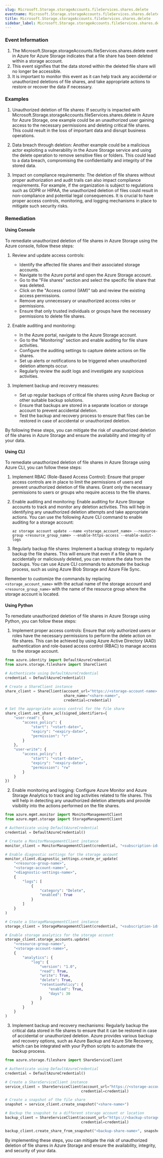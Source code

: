 ```yaml
--- 
slug: Microsoft.Storage.storageAccounts.fileServices.shares.delete
eventname: Microsoft.Storage.storageAccounts.fileServices.shares.delete
title: Microsoft.Storage.storageAccounts.fileServices.shares.delete
sidebar_label: Microsoft.Storage.storageAccounts.fileServices.shares.delete
---
```

                       
### Event Information

1. The Microsoft.Storage.storageAccounts.fileServices.shares.delete event in Azure for Azure Storage indicates that a file share has been deleted within a storage account.
2. This event signifies that the data stored within the deleted file share will no longer be accessible.
3. It is important to monitor this event as it can help track any accidental or unauthorized deletions of file shares, and take appropriate actions to restore or recover the data if necessary.


### Examples

1. Unauthorized deletion of file shares: If security is impacted with Microsoft.Storage.storageAccounts.fileServices.shares.delete in Azure for Azure Storage, one example could be an unauthorized user gaining access to the necessary permissions and deleting critical file shares. This could result in the loss of important data and disrupt business operations.

2. Data breach through deletion: Another example could be a malicious actor exploiting a vulnerability in the Azure Storage service and using the delete operation to remove sensitive files or folders. This could lead to a data breach, compromising the confidentiality and integrity of the stored data.

3. Impact on compliance requirements: The deletion of file shares without proper authorization and audit trails can also impact compliance requirements. For example, if the organization is subject to regulations such as GDPR or HIPAA, the unauthorized deletion of files could result in non-compliance and potential legal consequences. It is crucial to have proper access controls, monitoring, and logging mechanisms in place to mitigate such security risks.

### Remediation

#### Using Console

To remediate unauthorized deletion of file shares in Azure Storage using the Azure console, follow these steps:

1. Review and update access controls:
   - Identify the affected file shares and their associated storage accounts.
   - Navigate to the Azure portal and open the Azure Storage account.
   - Go to the "File shares" section and select the specific file share that was deleted.
   - Click on the "Access control (IAM)" tab and review the existing access permissions.
   - Remove any unnecessary or unauthorized access roles or permissions.
   - Ensure that only trusted individuals or groups have the necessary permissions to delete file shares.

2. Enable auditing and monitoring:
   - In the Azure portal, navigate to the Azure Storage account.
   - Go to the "Monitoring" section and enable auditing for file share activities.
   - Configure the auditing settings to capture delete actions on file shares.
   - Set up alerts or notifications to be triggered when unauthorized deletion attempts occur.
   - Regularly review the audit logs and investigate any suspicious activities.

3. Implement backup and recovery measures:
   - Set up regular backups of critical file shares using Azure Backup or other suitable backup solutions.
   - Ensure that backups are stored in a separate location or storage account to prevent accidental deletion.
   - Test the backup and recovery process to ensure that files can be restored in case of accidental or unauthorized deletion.

By following these steps, you can mitigate the risk of unauthorized deletion of file shares in Azure Storage and ensure the availability and integrity of your data.

#### Using CLI

To remediate unauthorized deletion of file shares in Azure Storage using Azure CLI, you can follow these steps:

1. Implement RBAC (Role-Based Access Control): Ensure that proper access controls are in place to limit the permissions of users and prevent unauthorized deletion of file shares. Grant only the necessary permissions to users or groups who require access to the file shares.

2. Enable auditing and monitoring: Enable auditing for Azure Storage accounts to track and monitor any deletion activities. This will help in identifying any unauthorized deletion attempts and take appropriate actions. You can use the following Azure CLI command to enable auditing for a storage account:

   ```
   az storage account update --name <storage_account_name> --resource-group <resource_group_name> --enable-https-access --enable-audit-logs
   ```

3. Regularly backup file shares: Implement a backup strategy to regularly backup the file shares. This will ensure that even if a file share is accidentally or maliciously deleted, you can restore the data from the backups. You can use Azure CLI commands to automate the backup process, such as using Azure Blob Storage and Azure File Sync.

Remember to customize the commands by replacing `<storage_account_name>` with the actual name of the storage account and `<resource_group_name>` with the name of the resource group where the storage account is located.

#### Using Python

To remediate unauthorized deletion of file shares in Azure Storage using Python, you can follow these steps:

1. Implement proper access controls: Ensure that only authorized users or roles have the necessary permissions to perform the delete action on file shares. This can be achieved by using Azure Active Directory (AAD) authentication and role-based access control (RBAC) to manage access to the storage account.

```python
from azure.identity import DefaultAzureCredential
from azure.storage.fileshare import ShareClient

# Authenticate using DefaultAzureCredential
credential = DefaultAzureCredential()

# Create a ShareClient instance
share_client = ShareClient(account_url="https://<storage-account-name>.file.core.windows.net",
                           share_name="<share-name>",
                           credential=credential)

# Set the appropriate access control for the file share
share_client.set_share_acl(signed_identifiers={
    "user-read": {
        "access_policy": {
            "start": "<start-date>",
            "expiry": "<expiry-date>",
            "permission": "r"
        }
    },
    "user-write": {
        "access_policy": {
            "start": "<start-date>",
            "expiry": "<expiry-date>",
            "permission": "rw"
        }
    }
})
```

2. Enable monitoring and logging: Configure Azure Monitor and Azure Storage Analytics to track and log activities related to file shares. This will help in detecting any unauthorized deletion attempts and provide visibility into the actions performed on the file shares.

```python
from azure.mgmt.monitor import MonitorManagementClient
from azure.mgmt.storage import StorageManagementClient

# Authenticate using DefaultAzureCredential
credential = DefaultAzureCredential()

# Create a MonitorManagementClient instance
monitor_client = MonitorManagementClient(credential, "<subscription-id>")

# Enable diagnostic settings for the storage account
monitor_client.diagnostic_settings.create_or_update(
    "<resource-group-name>",
    "<storage-account-name>",
    "<diagnostic-settings-name>",
    {
        "logs": [
            {
                "category": "Delete",
                "enabled": True
            }
        ]
    }
)

# Create a StorageManagementClient instance
storage_client = StorageManagementClient(credential, "<subscription-id>")

# Enable storage analytics for the storage account
storage_client.storage_accounts.update(
    "<resource-group-name>",
    "<storage-account-name>",
    {
        "analytics": {
            "log": {
                "version": "1.0",
                "read": True,
                "write": True,
                "delete": True,
                "retentionPolicy": {
                    "enabled": True,
                    "days": 30
                }
            }
        }
    }
)
```

3. Implement backup and recovery mechanisms: Regularly backup the critical data stored in file shares to ensure that it can be restored in case of accidental or unauthorized deletion. Azure provides various backup and recovery options, such as Azure Backup and Azure Site Recovery, which can be integrated with your Python scripts to automate the backup process.

```python
from azure.storage.fileshare import ShareServiceClient

# Authenticate using DefaultAzureCredential
credential = DefaultAzureCredential()

# Create a ShareServiceClient instance
service_client = ShareServiceClient(account_url="https://<storage-account-name>.file.core.windows.net",
                                   credential=credential)

# Create a snapshot of the file share
snapshot = service_client.create_snapshot("<share-name>")

# Backup the snapshot to a different storage account or location
backup_client = ShareServiceClient(account_url="https://<backup-storage-account-name>.file.core.windows.net",
                                   credential=credential)

backup_client.create_share_from_snapshot("<backup-share-name>", snapshot)
```

By implementing these steps, you can mitigate the risk of unauthorized deletion of file shares in Azure Storage and ensure the availability, integrity, and security of your data.


 